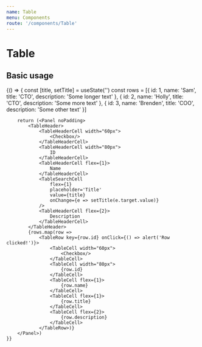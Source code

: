 ```yaml
---
name: Table
menu: Components
route: '/components/Table'
---
```



# Table

## Basic usage

<Playground>
    {() => {
        const [title, setTitle] = useState('')
        const rows = [{
            id: 1,
            name: 'Sam',
            title: 'CTO',
            description: 'Some longer text'
        }, {
            id: 2,
            name: 'Holly',
            title: 'CTO',
            description: 'Some more text'
        }, {
            id: 3,
            name: 'Brenden',
            title: 'COO',
            description: 'Some other text'
        }]
        
        return (<Panel noPadding>
            <TableHeader>
                <TableHeaderCell width="60px">
                    <Checkbox/>
                </TableHeaderCell>
                <TableHeaderCell width="80px">
                    ID
                </TableHeaderCell>
                <TableHeaderCell flex={1}>
                    Name
                </TableHeaderCell>
                <TableSearchCell 
                    flex={1}
                    placeholder='Title'
                    value={title}
                    onChange={e => setTitle(e.target.value)}
                />
                <TableHeaderCell flex={2}>
                    Description
                </TableHeaderCell>
            </TableHeader>
            {rows.map(row => 
                <TableRow key={row.id} onClick={() => alert('Row clicked!')}>
                    <TableCell width="60px">
                        <Checkbox/>
                    </TableCell>
                    <TableCell width="80px">
                        {row.id}
                    </TableCell>
                    <TableCell flex={1}>
                        {row.name}
                    </TableCell>
                    <TableCell flex={1}>
                        {row.title}
                    </TableCell>
                    <TableCell flex={2}>
                        {row.description}
                    </TableCell>
                </TableRow>)}
        </Panel>)
    }}
</Playground>
